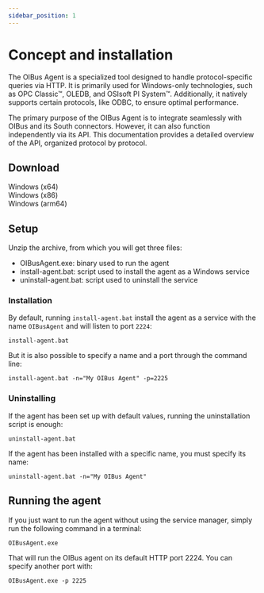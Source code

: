 ```yaml
---
sidebar_position: 1
---
```



# Concept and installation
The OIBus Agent is a specialized tool designed to handle protocol-specific queries via HTTP. It is primarily used for
Windows-only technologies, such as OPC Classic™, OLEDB, and OSIsoft PI System™. Additionally, it natively supports
certain protocols, like ODBC, to ensure optimal performance.

The primary purpose of the OIBus Agent is to integrate seamlessly with OIBus and its South connectors. However, it can
also function independently via its API. This documentation provides a detailed overview of the API, organized protocol
by protocol.


## Download

<div style={{ display: "flex", justifyContent: "space-around" }}>
  <DownloadButton
    link={`https://github.com/OptimistikSAS/OIBusAgentRelease/releases/latest/download/oibus-agent-win_x64-__VERSION__.zip`}>
    <div>Windows (x64)</div>
  </DownloadButton>
  <DownloadButton
    link={`https://github.com/OptimistikSAS/OIBusAgentRelease/releases/latest/download/oibus-agent-win_x86-__VERSION__.zip`}>
    <div>Windows (x86)</div>
  </DownloadButton>
  <DownloadButton
    link={`https://github.com/OptimistikSAS/OIBusAgentRelease/releases/latest/download/oibus-agent-win_arm64-__VERSION__.zip`}>
    <div>Windows (arm64)</div>
  </DownloadButton>
</div>


## Setup
Unzip the archive, from which you will get three files:
- OIBusAgent.exe: binary used to run the agent
- install-agent.bat: script used to install the agent as a Windows service
- uninstall-agent.bat: script used to uninstall the service

### Installation
By default, running `install-agent.bat` install the agent as a service with the name `OIBusAgent` and will listen to
port `2224`:
```
install-agent.bat
```

But it is also possible to specify a name and a port through the command line:
```
install-agent.bat -n="My OIBus Agent" -p=2225
```

### Uninstalling
If the agent has been set up with default values, running the uninstallation script is enough:
```
uninstall-agent.bat
```

If the agent has been installed with a specific name, you must specify its name:
```
uninstall-agent.bat -n="My OIBus Agent"
```

## Running the agent
If you just want to run the agent without using the service manager, simply run the following command in a terminal:
```
OIBusAgent.exe
```

That will run the OIBus agent on its default HTTP port 2224. You can specify another port with:
```
OIBusAgent.exe -p 2225
```


